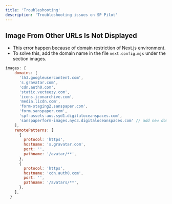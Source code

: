 ```yaml
---
title: 'Troubleshooting'
description: 'Troubleshooting issues on SP Pilot'
---
```


## Image From Other URLs Is Not Displayed

- This error happen because of domain restriction of Next.js environment.
- To solve this, add the domain name in the file `next.config.mjs` under the section images.

```js
images: {
    domains: [
      'lh3.googleusercontent.com',
      's.gravatar.com',
      'cdn.auth0.com',
      'static.vecteezy.com',
      'icons.iconarchive.com',
      'media.licdn.com',
      'form-staging2.sanspaper.com',
      'form.sanspaper.com',
      'spf-assets-aus.syd1.digitaloceanspaces.com',
      'sanspaperform-images.nyc3.digitaloceanspaces.com' // add new domain for images here
    ],
    remotePatterns: [
      {
        protocol: 'https',
        hostname: 's.gravatar.com',
        port: '',
        pathname: '/avatar/**',
      },
      {
        protocol: 'https',
        hostname: 'cdn.auth0.com',
        port: '',
        pathname: '/avatars/**',
      },
    ],
  }
```

